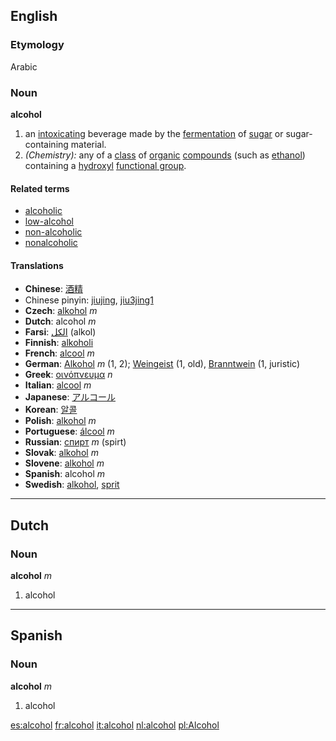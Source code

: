 ==English==
===Etymology===
Arabic

===Noun===
'''alcohol'''
# an [[intoxicating]] beverage made by the [[fermentation]] of [[sugar]] or sugar-containing material.
# ''(Chemistry):'' any of a [[class]] of [[organic]] [[compounds]] (such as [[ethanol]]) containing a [[hydroxyl]] [[functional group]].

====Related terms====
*[[alcoholic]]
*[[low-alcohol]]
*[[non-alcoholic]]
*[[nonalcoholic]]

====Translations====
*'''Chinese''': [[酒精]]
*Chinese pinyin: [[jiujing]], [[jiu3jing1]]
*'''Czech''': [[alkohol]] ''m''
*'''Dutch''': alcohol ''m''
*'''Farsi''': [[الکل]] (alkol)
*'''Finnish''': [[alkoholi]]
*'''French''': [[alcool]] ''m''
*'''German''': [[Alkohol]] ''m'' (1, 2); [[Weingeist]] (1, old), [[Branntwein]] (1, juristic)
*'''Greek''': [[οινόπνευμα]] ''n''
*'''Italian''': [[alcool]] ''m''
*'''Japanese''': [[アルコール]]
*'''Korean''': [[알콜]]
*'''Polish''': [[alkohol]] ''m''
*'''Portuguese''': [[álcool]] ''m''
*'''Russian''': [[спирт]] ''m'' (spirt)
*'''Slovak''': [[alkohol]] ''m''
*'''Slovene''': [[alkohol]] ''m''
*'''Spanish''': alcohol ''m''
*'''Swedish''': [[alkohol]], [[sprit]]

----

==Dutch==
===Noun===
'''alcohol''' ''m''

# alcohol

----

==Spanish==
===Noun===
'''alcohol''' ''m''

# alcohol

[[es:alcohol]]
[[fr:alcohol]]
[[it:alcohol]]
[[nl:alcohol]]
[[pl:Alcohol]]